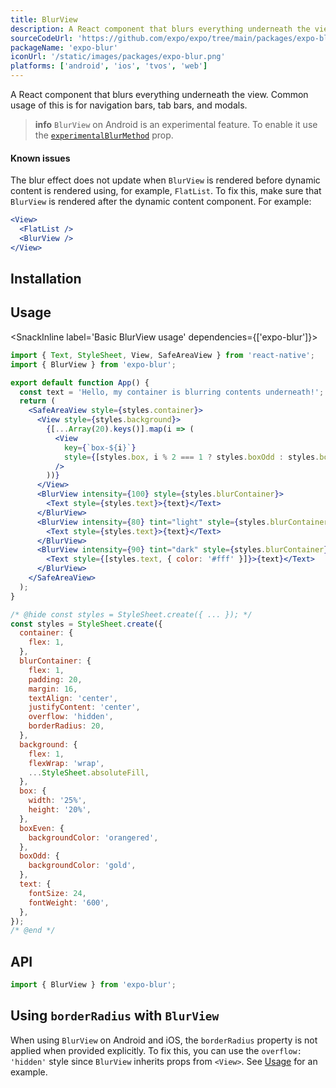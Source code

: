 ```yaml
---
title: BlurView
description: A React component that blurs everything underneath the view.
sourceCodeUrl: 'https://github.com/expo/expo/tree/main/packages/expo-blur'
packageName: 'expo-blur'
iconUrl: '/static/images/packages/expo-blur.png'
platforms: ['android', 'ios', 'tvos', 'web']
---
```



A React component that blurs everything underneath the view. Common usage of this is for navigation bars, tab bars, and modals.

> **info** `BlurView` on Android is an experimental feature. To enable it use the [`experimentalBlurMethod`](#experimentalblurmethod) prop.

#### Known issues

The blur effect does not update when `BlurView` is rendered before dynamic content is rendered using, for example, `FlatList`. To fix this, make sure that `BlurView` is rendered after the dynamic content component. For example:

```jsx
<View>
  <FlatList />
  <BlurView />
</View>
```

## Installation

<APIInstallSection />

## Usage

<SnackInline label='Basic BlurView usage' dependencies={['expo-blur']}>

```jsx
import { Text, StyleSheet, View, SafeAreaView } from 'react-native';
import { BlurView } from 'expo-blur';

export default function App() {
  const text = 'Hello, my container is blurring contents underneath!';
  return (
    <SafeAreaView style={styles.container}>
      <View style={styles.background}>
        {[...Array(20).keys()].map(i => (
          <View
            key={`box-${i}`}
            style={[styles.box, i % 2 === 1 ? styles.boxOdd : styles.boxEven]}
          />
        ))}
      </View>
      <BlurView intensity={100} style={styles.blurContainer}>
        <Text style={styles.text}>{text}</Text>
      </BlurView>
      <BlurView intensity={80} tint="light" style={styles.blurContainer}>
        <Text style={styles.text}>{text}</Text>
      </BlurView>
      <BlurView intensity={90} tint="dark" style={styles.blurContainer}>
        <Text style={[styles.text, { color: '#fff' }]}>{text}</Text>
      </BlurView>
    </SafeAreaView>
  );
}

/* @hide const styles = StyleSheet.create({ ... }); */
const styles = StyleSheet.create({
  container: {
    flex: 1,
  },
  blurContainer: {
    flex: 1,
    padding: 20,
    margin: 16,
    textAlign: 'center',
    justifyContent: 'center',
    overflow: 'hidden',
    borderRadius: 20,
  },
  background: {
    flex: 1,
    flexWrap: 'wrap',
    ...StyleSheet.absoluteFill,
  },
  box: {
    width: '25%',
    height: '20%',
  },
  boxEven: {
    backgroundColor: 'orangered',
  },
  boxOdd: {
    backgroundColor: 'gold',
  },
  text: {
    fontSize: 24,
    fontWeight: '600',
  },
});
/* @end */
```

</SnackInline>

## API

```js
import { BlurView } from 'expo-blur';
```

<APISection packageName="expo-blur" />

## Using `borderRadius` with `BlurView`

When using `BlurView` on Android and iOS, the `borderRadius` property is not applied when provided explicitly. To fix this, you can use the `overflow: 'hidden'` style since `BlurView` inherits props from `<View>`. See [Usage](#usage) for an example.
